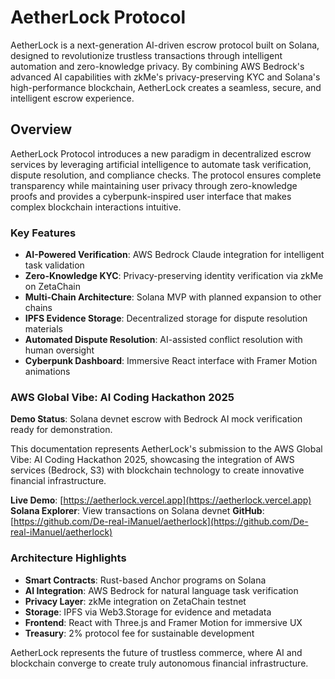 # AetherLock Protocol

AetherLock is a next-generation AI-driven escrow protocol built on Solana, designed to revolutionize trustless transactions through intelligent automation and zero-knowledge privacy. By combining AWS Bedrock's advanced AI capabilities with zkMe's privacy-preserving KYC and Solana's high-performance blockchain, AetherLock creates a seamless, secure, and intelligent escrow experience.

## Overview

AetherLock Protocol introduces a new paradigm in decentralized escrow services by leveraging artificial intelligence to automate task verification, dispute resolution, and compliance checks. The protocol ensures complete transparency while maintaining user privacy through zero-knowledge proofs and provides a cyberpunk-inspired user interface that makes complex blockchain interactions intuitive.

### Key Features

- **AI-Powered Verification**: AWS Bedrock Claude integration for intelligent task validation
- **Zero-Knowledge KYC**: Privacy-preserving identity verification via zkMe on ZetaChain
- **Multi-Chain Architecture**: Solana MVP with planned expansion to other chains
- **IPFS Evidence Storage**: Decentralized storage for dispute resolution materials
- **Automated Dispute Resolution**: AI-assisted conflict resolution with human oversight
- **Cyberpunk Dashboard**: Immersive React interface with Framer Motion animations

### AWS Global Vibe: AI Coding Hackathon 2025

**Demo Status**: Solana devnet escrow with Bedrock AI mock verification ready for demonstration.

This documentation represents AetherLock's submission to the AWS Global Vibe: AI Coding Hackathon 2025, showcasing the integration of AWS services (Bedrock, S3) with blockchain technology to create innovative financial infrastructure.

**Live Demo**: [https://aetherlock.vercel.app](https://aetherlock.vercel.app)
**Solana Explorer**: View transactions on Solana devnet
**GitHub**: [https://github.com/De-real-iManuel/aetherlock](https://github.com/De-real-iManuel/aetherlock)

### Architecture Highlights

- **Smart Contracts**: Rust-based Anchor programs on Solana
- **AI Integration**: AWS Bedrock for natural language task verification
- **Privacy Layer**: zkMe integration on ZetaChain testnet
- **Storage**: IPFS via Web3.Storage for evidence and metadata
- **Frontend**: React with Three.js and Framer Motion for immersive UX
- **Treasury**: 2% protocol fee for sustainable development

AetherLock represents the future of trustless commerce, where AI and blockchain converge to create truly autonomous financial infrastructure.
